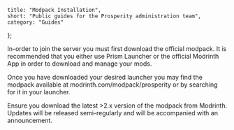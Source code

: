 	title: "Modpack Installation",
	short: "Public guides for the Prosperity administration team",
	category: "Guides"
};

In-order to join the server you must first download the official modpack. It is recommended that you either use Prism Launcher or the official Modrinth App in order to download and manage your mods.

Once you have downloaded your desired launcher you may find the modpack available at modrinth.com/modpack/prosperity or by searching for it in your launcher.

Ensure you download the latest >2.x version of the modpack from Modrinth. Updates will be released semi-regularly and will be accompanied with an announcement.
